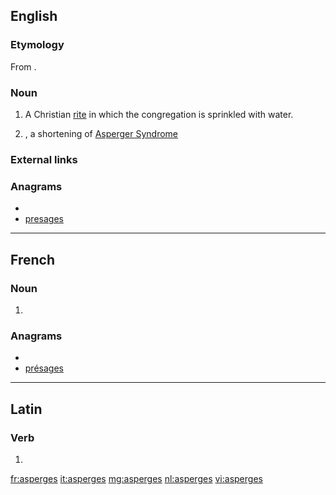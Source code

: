 {{also|asparges}}
==English==

===Etymology===
From {{etyl|la}} {{term|aspergo|aspergō|to sprinkle|lang=la}}.

===Noun===
{{en-noun|-}}

# A Christian [[rite]] in which the congregation is sprinkled with water.
# {{misspelling of|Asperger's}}, a shortening of [[w:Asperger Syndrome|Asperger Syndrome]]

===External links===
{{pedia}}

===Anagrams===
* {{alphagram|aeegprss}}
* [[presages#English|presages]]

----
==French==

===Noun===
{{infl|fr|plural}} {{f|p}}

# {{plural of|asperge|lang=fr}}

===Anagrams===
* {{alphagram|aeegprss}}
* [[présages#French|présages]]

----

==Latin==

===Verb===
{{la-verb-form|aspergēs}}

# {{conjugation of|[[aspergo#Latin|aspergō]]||2|s|fut|act|ind|lang=la}}

[[fr:asperges]]
[[it:asperges]]
[[mg:asperges]]
[[nl:asperges]]
[[vi:asperges]]